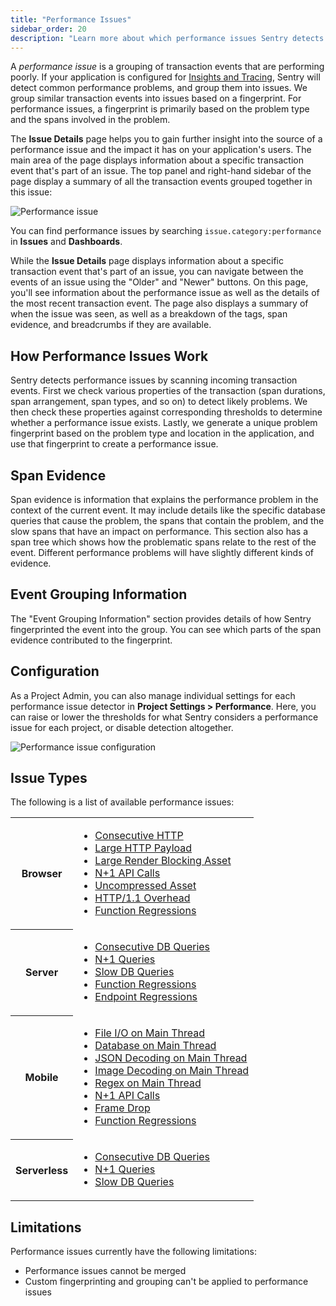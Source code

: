 ```yaml
---
title: "Performance Issues"
sidebar_order: 20
description: "Learn more about which performance issues Sentry detects and how to use the Issue Details page to debug them."
---
```


A _performance issue_ is a grouping of transaction events that are performing poorly. If your application is configured for [Insights and Tracing](/product/insights/), Sentry will detect common performance problems, and group them into issues. We group similar transaction events into issues based on a fingerprint. For performance issues, a fingerprint is primarily based on the problem type and the spans involved in the problem.

The **Issue Details** page helps you to gain further insight into the source of a performance issue and the impact it has on your application's users. The main area of the page displays information about a specific transaction event that's part of an issue. The top panel and right-hand sidebar of the page display a summary of all the transaction events grouped together in this issue:

![Performance issue](./img/performance-issue-details.png)

<Alert>

You can find performance issues by searching `issue.category:performance` in **Issues** and **Dashboards**.

</Alert>

While the **Issue Details** page displays information about a specific transaction event that's part of an issue, you can navigate between the events of an issue using the "Older" and "Newer" buttons. On this page, you'll see information about the performance issue as well as the details of the most recent transaction event. The page also displays a summary of when the issue was seen, as well as a breakdown of the tags, span evidence, and breadcrumbs if they are available.

## How Performance Issues Work

Sentry detects performance issues by scanning incoming transaction events. First we check various properties of the transaction (span durations, span arrangement, span types, and so on) to detect likely problems. We then check these properties against corresponding thresholds to determine whether a performance issue exists. Lastly, we generate a unique problem fingerprint based on the problem type and location in the application, and use that fingerprint to create a performance issue.

## Span Evidence

Span evidence is information that explains the performance problem in the context of the current event. It may include details like the specific database queries that cause the problem, the spans that contain the problem, and the slow spans that have an impact on performance. This section also has a span tree which shows how the problematic spans relate to the rest of the event. Different performance problems will have slightly different kinds of evidence.

## Event Grouping Information

The "Event Grouping Information" section provides details of how Sentry fingerprinted the event into the group. You can see which parts of the span evidence contributed to the fingerprint.

## Configuration

As a Project Admin, you can also manage individual settings for each performance issue detector in **Project Settings > Performance**. Here, you can raise or lower the thresholds for what Sentry considers a performance issue for each project, or disable detection altogether.

![Performance issue configuration](./img/performance-issue-configuration.png)

## Issue Types

The following is a list of available performance issues:

<table>
  <tbody>
    <tr>
      <th>Browser</th>
      <td>
        <ul>
          <li>
            <a href="./consecutive-http/">Consecutive HTTP</a>
          </li>
          <li>
            <a href="./large-http-payload/">Large HTTP Payload</a>
          </li>
          <li>
            <a href="./large-render-blocking-asset/">Large Render Blocking Asset</a>
          </li>
          <li>
            <a href="./n-one-api-calls/">N+1 API Calls</a>
          </li>
          <li>
            <a href="./uncompressed-asset">Uncompressed Asset</a>
          </li>
          <li>
            <a href="./http-overhead">HTTP/1.1 Overhead</a>
          </li>
          <li>
            <a href="./function-regressions">Function Regressions</a>
          </li>
        </ul>
      </td>
    </tr>
    <tr>
      <th>Server</th>
      <td>
        <ul>
          <li>
            <a href="./consecutive-db-queries/">Consecutive DB Queries</a>
          </li>
          <li>
            <a href="./n-one-queries/">N+1 Queries</a>
          </li>
          <li>
            <a href="./slow-db-queries/">Slow DB Queries</a>
          </li>
          <li>
            <a href="./function-regressions">Function Regressions</a>
          </li>
          <li>
            <a href="./endpoint-regressions">Endpoint Regressions</a>
          </li>
        </ul>
      </td>
    </tr>
    <tr>
      <th>Mobile</th>
      <td>
        <ul>
          <li>
            <a href="./file-main-thread-io/">File I/O on Main Thread</a>
          </li>
          <li>
            <a href="./db-main-thread-io/">Database on Main Thread</a>
          </li>
          <li>
            <a href="./json-decoding-main-thread/">JSON Decoding on Main Thread</a>
          </li>
          <li>
            <a href="./image-decoding-main-thread/">Image Decoding on Main Thread</a>
          </li>
          <li>
            <a href="./regex-main-thread/">Regex on Main Thread</a>
          </li>
          <li>
            <a href="./n-one-api-calls/">N+1 API Calls</a>
          </li>
          <li>
            <a href="./frame-drop/">Frame Drop</a>
          </li>
          <li>
            <a href="./function-regressions">Function Regressions</a>
          </li>
        </ul>
      </td>
    </tr>
    <tr>
      <th>Serverless</th>
      <td>
        <ul>
          <li>
            <a href="./consecutive-db-queries/">Consecutive DB Queries</a>
          </li>
          <li>
            <a href="./n-one-queries/">N+1 Queries</a>
          </li>
          <li>
            <a href="./slow-db-queries/">Slow DB Queries</a>
          </li>
        </ul>
      </td>
    </tr>
  </tbody>
</table>

## Limitations

Performance issues currently have the following limitations:

- Performance issues cannot be merged
- Custom fingerprinting and grouping can't be applied to performance issues
